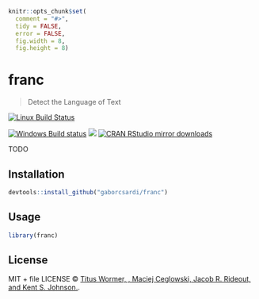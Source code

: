 
```r
knitr::opts_chunk$set(
  comment = "#>",
  tidy = FALSE,
  error = FALSE,
  fig.width = 8,
  fig.height = 8)
```

# franc

> Detect the Language of Text

[![Linux Build Status](https://travis-ci.org/gaborcsardi/franc.svg?branch=master)](https://travis-ci.org/gaborcsardi/franc)

[![Windows Build status](https://ci.appveyor.com/api/projects/status/github/gaborcsardi/franc?svg=true)](https://ci.appveyor.com/project/gaborcsardi/franc)
[![](http://www.r-pkg.org/badges/version/franc)](http://www.r-pkg.org/pkg/franc)
[![CRAN RStudio mirror downloads](http://cranlogs.r-pkg.org/badges/franc)](http://www.r-pkg.org/pkg/franc)


TODO

## Installation

```r
devtools::install_github("gaborcsardi/franc")
```

## Usage

```r
library(franc)
```

## License

MIT + file LICENSE © [Titus Wormer, , Maciej Ceglowski, Jacob R. Rideout, and Kent S. Johnson.](https://github.com/gaborcsardi).

